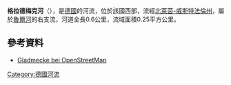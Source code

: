 {{Coord|51.328575|N|8.4924694|E|display=title}}

'''格拉德梅克河'''（{{lang-de|Gladmecke}}），是[[德國|德國]]的河流，位於該國西部，流經[[北萊茵-威斯特法倫州|北萊茵-威斯特法倫州]]，屬於[[魯爾河|魯爾河]]的右支流，河道全長0.6公里，流域面積0.25平方公里。

==參考資料==
* [http://www.openstreetmap.org/?relation=2740651 Gladmecke bei OpenStreetMap]

{{Germany-geo-stub}}
[[Category:德國河流|Category:德國河流]]